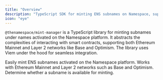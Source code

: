 ```yaml
---
title: "Overview"
description: "TypeScript SDK for minting ENS subnames on Namespace, supporting Mainnet and L2 networks."
icon: "eye"
---
```


`@thenamespace/mint-manager` is a TypeScript library for minting subnames under names activated on the Namespace platform. It abstracts the complexities of interacting with smart contracts, supporting both Ethereum Mainnet and Layer 2 networks like Base and Optimism. The library uses Viem under the hood for seamless integration.

<CardGroup>
  <Card title="Mint Subnames">
    Easily mint ENS subnames activated on the Namespace platform.
  </Card>
  <Card title="Mainnet & L2 Support">
    Works with Ethereum Mainnet and Layer 2 networks such as Base and Optimism.
  </Card>
  <Card title="Subname Availability Checks">
    Determine whether a subname is available for minting.
  </Card>
</CardGroup>
